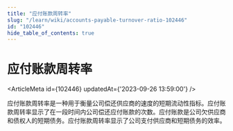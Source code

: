 ```yaml
---
title: "应付账款周转率"
slug: "/learn/wiki/accounts-payable-turnover-ratio-102446"
id: "102446"
hide_table_of_contents: true
---
```



# 应付账款周转率

<ArticleMeta id={102446} updatedAt={'2023-09-26 13:59:00'} />
<div className='border-solid border-b border-t-0 my-4 border-[var(--ifm-color-gray-300)]' />

应付账款周转率是一种用于衡量公司偿还供应商的速度的短期流动性指标。应付账款周转率显示了在一段时间内公司偿还应付账款的次数。应付账款是公司欠供应商和债权人的短期债务。应付账款周转率显示了公司支付供应商和短期债务的效率。
